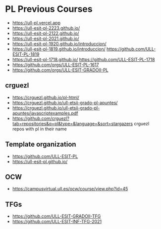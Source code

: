 # PL Previous Courses

* https://ull-pl.vercel.app
* https://ull-esit-pl-2223.github.io/
* https://ull-esit-pl-2122.github.io/
* https://ull-esit-pl-2021.github.io/
* https://ull-esit-pl-1920.github.io/introduccion/
* https://ull-esit-pl-1819.github.io/introduccion/ https://github.com/ULL-ESIT-PL-1819
* https://ull-esit-pl-1718.github.io/ https://github.com/ULL-ESIT-PL-1718
* https://github.com/orgs/ULL-ESIT-PL-1617
* https://github.com/orgs/ULL-ESIT-GRADOII-PL

## crguezl 

* https://crguezl.github.io/pl-html/
* https://crguezl.github.io/ull-etsii-grado-pl-apuntes/
* https://crguezl.github.io/ull-etsii-grado-pl-apuntes/javascriptexamples.pdf
* https://github.com/crguezl?tab=repositories&q=pl&type=&language=&sort=stargazers crguezl repos with pl in their name

## Template organization

* https://github.com/ULL-ESIT-PL
* https://ull-esit-pl.github.io/

## OCW 

* https://campusvirtual.ull.es/ocw/course/view.php?id=45

## TFGs

* https://github.com/ULL-ESIT-GRADOII-TFG
* https://github.com/ULL-ESIT-INF-TFG-2021


